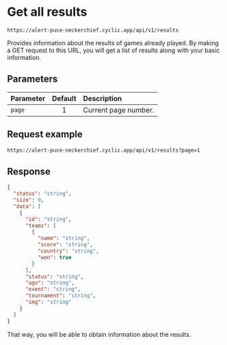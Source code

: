 # Get all results

```http copy filename="GET"
https://alert-puce-neckerchief.cyclic.app/api/v1/results
```

Provides information about the results of games already played. By making a GET request to this URL, you will get a list of results along with your basic information.

## Parameters

| Parameter | Default | Description          |
| :-------- | :-----: | :------------------- |
| `page`    |    1    | Current page number. |

## Request example

```txt copy filename="GET"
https://alert-puce-neckerchief.cyclic.app/api/v1/results?page=1
```

## Response

```json copy
{
  "status": "string",
  "size": 0,
  "data": [
    {
      "id": "string",
      "teams": [
        {
          "name": "string",
          "score": "string",
          "country": "string",
          "won": true
        }
      ],
      "status": "string",
      "ago": "string",
      "event": "string",
      "tournament": "string",
      "img": "string"
    }
  ]
}
```

That way, you will be able to obtain information about the results.
